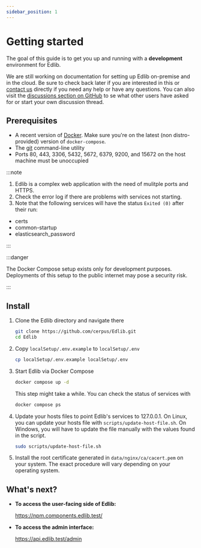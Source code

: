 ```yaml
---
sidebar_position: 1
---
```


# Getting started

The goal of this guide is to get you up and running with a **development** environment for Edlib.

We are still working on documentation for setting up Edlib on-premise and in the cloud. Be sure to check back later if you are interested in this or [contact us](mailto:support@edlib.com) directly if you need any help or have any questions. You can also visit the [discussions section on GitHub](https://github.com/cerpus/Edlib/discussions) to se what other users have asked for or start your own discussion thread. 

## Prerequisites

- A recent version of [Docker](https://docs.docker.com/get-docker/). Make sure you're on the latest (non distro-provided) version of `docker-compose`. 
- The [git](https://git-scm.com/downloads) command-line utility
- Ports 80, 443, 3306, 5432, 5672, 6379, 9200, and 15672 on the host machine must be unoccupied

:::note

1. Edlib is a complex web application with the need of mulitple ports and HTTPS.
2. Check the error log if there are problems with services not starting. 
3. Note that the following services will have the status `Exited (0)` after their run:
- certs
- common-startup
- elasticsearch_password

:::

:::danger

The Docker Compose setup exists only for development purposes. Deployments of this setup to the public internet may pose a security risk.

:::

## Install

1. Clone the Edlib directory and navigate there

   ```bash
   git clone https://github.com/cerpus/Edlib.git
   cd Edlib
   ```

2. Copy `localSetup/.env.example` to `localSetup/.env`

   ```bash
   cp localSetup/.env.example localSetup/.env
   ```

3. Start Edlib via Docker Compose

   ```bash
   docker compose up -d
   ```

   This step might take a while. You can check the status of services with

   ```bash
   docker compose ps
   ```

4. Update your hosts files to point Edlib's services to 127.0.0.1. On Linux,
   you can update your hosts file with `scripts/update-host-file.sh`. On
   Windows, you will have to update the file manually with the values found in
   the script.

   ```bash
   sudo scripts/update-host-file.sh
   ```

5. Install the root certificate generated in `data/nginx/ca/cacert.pem` on your
   system. The exact procedure will vary depending on your operating system.

## What's next?

* **To access the user-facing side of Edlib:**

  https://npm.components.edlib.test/

* **To access the admin interface:**

  https://api.edlib.test/admin

